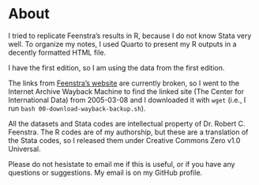 # About 

I tried to replicate Feenstra's results in R, because I do not know Stata very
well. To organize my notes, I used Quarto to present my R outputs in a decently
formatted HTML file.

I have the first edition, so I am using the data from the first edition.

The links from [Feenstra's website](http://www.robertcfeenstra.com/graduate-text.html)
are currently broken, so I went to the Internet Archive Wayback Machine to
find the linked site (The Center for International Data) from 2005-03-08
and I downloaded it with `wget` (i.e., I run `bash 00-download-wayback-backup.sh`).

All the datasets and Stata codes are intellectual property of Dr. Robert C.
Feenstra. The R codes are of my authorship, but these are a translation of the
Stata codes, so I released them under Creative Commons Zero v1.0 Universal.

Please do not hesistate to email me if this is useful, or if you have any
questions or suggestions. My email is on my GitHub profile.
